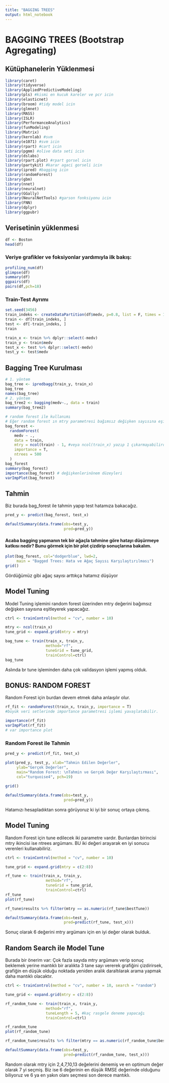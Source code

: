 ```yaml
---
title: "BAGGING TREES"
output: html_notebook
---
```


# BAGGING TREES (Bootstrap Agregating)

## Kütüphanelerin Yüklenmesi
```r
library(caret)
library(tidyverse)
library(AppliedPredictiveModeling)
library(pls) #kismi en kucuk kareler ve pcr icin
library(elasticnet)
library(broom) #tidy model icin
library(glmnet)
library(MASS)
library(ISLR)
library(PerformanceAnalytics)
library(funModeling)
library(Matrix) 
library(kernlab) #svm
library(e1071) #svm icin
library(rpart) #cart icin
library(pgmm) #olive data seti icin 
library(dslabs)
library(rpart.plot) #rpart gorsel icin
library(partykit) #karar agaci gorseli icin 
library(ipred) #bagging icin 
library(randomForest)
library(gbm)
library(nnet)
library(neuralnet)
library(GGally)
library(NeuralNetTools) #garson fonksiyonu icin
library(FNN)
library(dplyr)
library(ggpubr)
```

## Verisetinin yüklenmesi

```r
df <- Boston
head(df)
```

### Veriye grafikler ve foksiyonlar yardımıyla ilk bakış:

```r
profiling_num(df)
glimpse(df)
summary(df)
ggpairs(df)
pairs(df,pch=18)
```

### Train-Test Ayrımı

```r
set.seed(3456)
train_indeks <- createDataPartition(df$medv, p=0.8, list = F, times = 1)
train <- df[train_indeks, ]
test <- df[-train_indeks, ]
train

train_x <- train %>% dplyr::select(-medv)
train_y <- train$medv
test_x <- test %>% dplyr::select(-medv)
test_y <- test$medv
```

## Bagging Tree Kurulması

```r
# 1. yöntem
bag_tree <- ipredbagg(train_y, train_x)
bag_tree
names(bag_tree)
# 2. yöntem
bag_tree2 <- bagging(medv~., data = train)
summary(bag_tree2)

# random forest ile kullanımı
# Eğer random forest ın mtry parametresi bağımsız değişken sayısına eşitlenirse bagging yapılmış olur.
bag_forest <-
  randomForest(
    medv ~ .,
    data = train,
    mtry = ncol(train) - 1, #veya ncol(train_x) yazıp 1 çıkarmayabilirdik
    importance = T,
    ntrees = 500
  )
bag_forest
summary(bag_forest)
importance(bag_forest) # değişkenlerinönem düzeyleri
varImpPlot(bag_forest)
```


## Tahmin

Biz burada bag_forest ile tahmin yapıp test hatamıza bakacağız.

```r
pred_y <- predict(bag_forest, test_x)

defaultSummary(data.frame(obs=test_y,
                          pred=pred_y))

```


#### Acaba bagging yapmanın tek bir ağaçla tahmine göre hatayı düşürmeye katkısı nedir? Bunu görmek için bir plot çizdirip sonuçlarına bakalım.

```r
plot(bag_forest, col="dodgerblue", lwd=2, 
     main = "Bagged Trees: Hata ve Ağaç Sayısı Karşılaştırılması")
grid()
```


Gördüğümüz gibi ağaç sayısı arttıkça hatamız düşüyor

## Model Tuning

Model Tuning işlemini random forest üzerinden mtry değerini bağımsız değişken sayısına eşitleyerek yapacağız. 

```r
ctrl <- trainControl(method = "cv", number = 10)

mtry <- ncol(train_x)
tune_grid <- expand.grid(mtry = mtry)

bag_tune <- train(train_x, train_y,
                  method="rf",
                  tuneGrid = tune_grid,
                  trainControl=ctrl)
bag_tune
```

Aslında br tune işleminden daha çok validasyon işlemi yapmış olduk.

## BONUS: RANDOM FOREST

Random Forest için burdan devem etmek daha anlaışılır olur.

```r
rf_fit <- randomForest(train_x, train_y, importance = T)
#büyük veri setlerinde importance parametresi işlemi yavaşlatabilir.

importance(rf_fit)
varImpPlot(rf_fit)
# var importance plot
```

### Random Forest ile Tahmin

```r
pred_y <- predict(rf_fit, test_x)

plot(pred_y, test_y, xlab="Tahmin Edilen Değerler",
     ylab="Gerçek Değerler",
     main="Random Forest: \nTahmin ve Gerçek Değer Karşılaştırması",
     col="turquoise4", pch=19)
      
grid()

defaultSummary(data.frame(obs=test_y,
                          pred=pred_y))
```

Hatamızı hesapladıktan sonra görüyoruz ki iyi bir sonuç ortaya çıkmış.

## Model Tuning

Random Forest için tune edilecek iki parametre vardır. Bunlardan birincisi mtry ikincisi ise ntrees argümanı. BU iki değeri arayarak en iyi sonucu verenleri kullanabiliriz.

```r
ctrl <- trainControl(method = "cv", number = 10)

tune_grid <- expand.grid(mtry = c(2:8))

rf_tune <- train(train_x, train_y,
                  method="rf",
                  tuneGrid = tune_grid,
                  trainControl=ctrl)
rf_tune
plot(rf_tune)

rf_tune$results %>% filter(mtry == as.numeric(rf_tune$bestTune))

defaultSummary(data.frame(obs=test_y,
                          pred=predict(rf_tune, test_x)))
```

Sonuç olarak 6 değerini mtry argümanı için en iyi değer olarak bulduk.

## Random Search ile Model Tune

Burada bir önerim var: Çok fazla sayıda mtry argümanı verip sonuç beklemek yerine mantıklı bir aralıkta 3 tane sayı vererek grafiğini çizdirirsek, grafiğin en düşük olduğu noktada yeniden aralık daraltılarak arama yapmak daha mantıklı olacaktır. 

```r
ctrl <- trainControl(method = "cv", number = 10, search = "random")

tune_grid <- expand.grid(mtry = c(2:8))

rf_random_tune <- train(train_x, train_y,
                  method="rf",
                  tuneLength = 5, #kaç rasgele deneme yapacağı
                  trainControl=ctrl)

rf_random_tune
plot(rf_random_tune)

rf_random_tune$results %>% filter(mtry == as.numeric(rf_random_tune$bestTune))

defaultSummary(data.frame(obs=test_y,
                          pred=predict(rf_random_tune, test_x)))
```

  Random olarak mtry için 2,4,7,10,13 değelerini denemiş ve en optimum değer olarak 7 yi seçmiş. Biz ise 6 değerinin en düşük RMSE değerinde olduğunu biliyoruz ve 6 ya en yakın olanı seçmesi son derece mantıklı.









